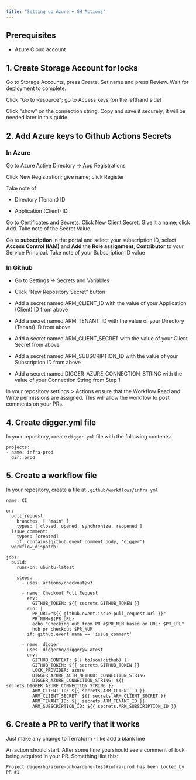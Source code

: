 ```yaml
---
title: "Setting up Azure + GH Actions"
---
```


## Prerequisites

- Azure Cloud account

## 1\. Create Storage Account for locks

Go to Storage Accounts, press Create. Set name and press Review. Wait for deployment to complete.

Click "Go to Resource"; go to Access keys (on the lefthand side)

Click "show" on the connection string. Copy and save it securely; it will be needed later in this guide.

## 2\. Add Azure keys to Github Actions Secrets

### In Azure

Go to Azure Active Directory -> App Registrations

Click New Registration; give name; click Register

Take note of

- Directory (Tenant) ID

- Application (Client) ID

Go to Certificates and Secrets. Click New Client Secret. Give it a name; click Add. Take note of the Secret Value.

Go to **subscription** in the portal and select your subscription ID, select **Access Control (IAM)** and **Add** the **Role assignment**, **Contributor** to your Service Principal. Take note of your Subscription ID value

### In Github

- Go to Settings → Secrets and Variables

- Click “New Repository Secret” button

- Add a secret named ARM_CLIENT_ID with the value of your Application (Client) ID from above

- Add a secret named ARM_TENANT_ID with the value of your Directory (Tenant) ID from above

- Add a secret named ARM_CLIENT_SECRET with the value of your Client Secret from above

- Add a secret named ARM_SUBSCRIPTION_ID with the value of your Subscription ID from above

- Add a secret named DIGGER_AZURE_CONNECTION_STRING with the value of your Connection String from Step 1

In your repository settings > Actions ensure that the Workflow Read and Write permissions are assigned. This will allow the workflow to post comments on your PRs.

## 4\. Create digger.yml file

In your repository, create `digger.yml` file with the following contents:

```
projects:
- name: infra-prod
  dir: prod
```

## 5\. Create a workflow file

In your repository, create a file at `.github/workflows/infra.yml`

```
name: CI

on:
  pull_request:
    branches: [ "main" ]
    types: [ closed, opened, synchronize, reopened ]
  issue_comment:
    types: [created]
    if: contains(github.event.comment.body, 'digger')
  workflow_dispatch:

jobs:
  build:
    runs-on: ubuntu-latest

    steps:
      - uses: actions/checkout@v3

      - name: Checkout Pull Request
        env:
          GITHUB_TOKEN: ${{ secrets.GITHUB_TOKEN }}
        run: |
          PR_URL="${{ github.event.issue.pull_request.url }}"
          PR_NUM=${PR_URL}
          echo "Checking out from PR #$PR_NUM based on URL: $PR_URL"
          hub pr checkout $PR_NUM
        if: github.event_name == 'issue_comment'

      - name: digger
        uses: diggerhq/digger@vLatest
        env:
          GITHUB_CONTEXT: ${{ toJson(github) }}
          GITHUB_TOKEN: ${{ secrets.GITHUB_TOKEN }}
          LOCK_PROVIDER: azure
          DIGGER_AZURE_AUTH_METHOD: CONNECTION_STRING
          DIGGER_AZURE_CONNECTION_STRING: ${{ secrets.DIGGER_AZURE_CONNECTION_STRING }}
          ARM_CLIENT_ID: ${{ secrets.ARM_CLIENT_ID }}
          ARM_CLIENT_SECRET: ${{ secrets.ARM_CLIENT_SECRET }}
          ARM_TENANT_ID: ${{ secrets.ARM_TENANT_ID }}
          ARM_SUBSCRIPTION_ID: ${{ secrets.ARM_SUBSCRIPTION_ID }}
```

## 6\. Create a PR to verify that it works

Just make any change to Terraform - like add a blank line

An action should start. After some time you should see a comment of lock being acquired in your PR. Something like this:

```
Project diggerhq/azure-onboarding-test#infra-prod has been locked by PR #1
```
